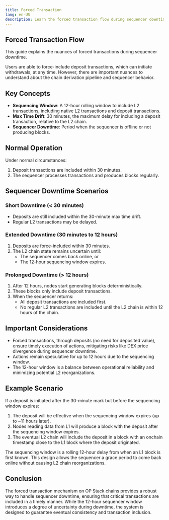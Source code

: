 ```yaml
---
title: Forced Transaction
lang: en-US
description: Learn the forced transaction flow during sequencer downtime.
---
```



## Forced Transaction Flow

This guide explains the nuances of forced transactions during sequencer downtime.

Users are able to force-include deposit transactions, which can initiate withdrawals, at any time.
However, there are important nuances to understand about the chain derivation pipeline and sequencer behavior.

## Key Concepts

*   **Sequencing Window**: A 12-hour rolling window to include L2 transactions, including native L2 transactions and deposit transactions.
*   **Max Time Drift**: 30 minutes, the maximum delay for including a deposit transaction, relative to the L2 chain.
*   **Sequencer Downtime**: Period when the sequencer is offline or not producing blocks.

## Normal Operation

Under normal circumstances:

1.  Deposit transactions are included within 30 minutes.
2.  The sequencer processes transactions and produces blocks regularly.

## Sequencer Downtime Scenarios

### Short Downtime (< 30 minutes)

*   Deposits are still included within the 30-minute max time drift.
*   Regular L2 transactions may be delayed.

### Extended Downtime (30 minutes to 12 hours)

1.  Deposits are force-included within 30 minutes.
2.  The L2 chain state remains uncertain until:
    *   The sequencer comes back online, or
    *   The 12-hour sequencing window expires.

### Prolonged Downtime (> 12 hours)

1.  After 12 hours, nodes start generating blocks deterministically.
2.  These blocks only include deposit transactions.
3.  When the sequencer returns:
    *   All deposit transactions are included first.
    *   No regular L2 transactions are included until the L2 chain is within 12 hours of the chain.



## Important Considerations

*   Forced transactions, through deposits (no need for deposited value), ensure timely execution of actions, mitigating risks like DEX price divergence during sequencer downtime.
*   Actions remain speculative for up to 12 hours due to the sequencing window.
*   The 12-hour window is a balance between operational reliability and minimizing potential L2 reorganizations.

## Example Scenario

If a deposit is initiated after the 30-minute mark but before the sequencing window expires:

1.  The deposit will be effective when the sequencing window expires (up to ~11 hours later).
2.  Nodes reading data from L1 will produce a block with the deposit after the sequencing window expires.
3.  The eventual L2 chain will include the deposit in a block with an onchain timestamp close to the L1 block where the deposit originated.

<Callout type="info">
  The sequencing window is a rolling 12-hour delay from when an L1 block is first known. This design allows the sequencer a grace period to come back online without causing L2 chain reorganizations.
</Callout>

## Conclusion

The forced transaction mechanism on OP Stack chains provides a robust way to handle sequencer downtime, ensuring that critical transactions are included in a timely manner. While the 12-hour sequencer window introduces a degree of uncertainty during downtime, the system is designed to guarantee eventual consistency and transaction inclusion.
